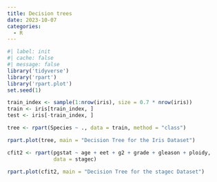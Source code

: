 ```yaml
---
title: Decision trees
date: 2023-10-07
categories:
  - R
---
```


```r
#| label: init
#| cache: false
#| message: false
library('tidyverse')
library('rpart')
library('rpart.plot')
set.seed(1)
```

```r

train_index <- sample(1:nrow(iris), size = 0.7 * nrow(iris))
train <- iris[train_index, ]
test <- iris[-train_index, ]

tree <- rpart(Species ~ ., data = train, method = "class")

rpart.plot(tree, main = "Decision Tree for the Iris Dataset")
```


```r
cfit2 <- rpart(pgstat ~ age + eet + g2 + grade + gleason + ploidy,
               data = stagec)

rpart.plot(cfit2, main = "Decision Tree for the stagec Dataset")

```

